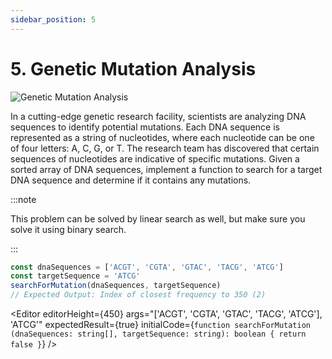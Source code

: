 ```yaml
---
sidebar_position: 5
---
```



# 5. Genetic Mutation Analysis

![Genetic Mutation Analysis](./img/2-1-5.png)

In a cutting-edge genetic research facility, scientists are analyzing DNA sequences to identify potential mutations.
Each DNA sequence is represented as a string of nucleotides, where each nucleotide can be one of four letters: A, C, G,
or T. The research team has discovered that certain sequences of nucleotides are indicative of specific mutations.
Given a sorted array of DNA sequences, implement a function to search for a target DNA sequence and determine if it
contains any mutations.

:::note

This problem can be solved by linear search as well, but make sure you solve it using binary search.

:::

```typescript
const dnaSequences = ['ACGT', 'CGTA', 'GTAC', 'TACG', 'ATCG']
const targetSequence = 'ATCG'
searchForMutation(dnaSequences, targetSequence)
// Expected Output: Index of closest frequency to 350 (2)
```

<Editor
  editorHeight={450}
  args="['ACGT', 'CGTA', 'GTAC', 'TACG', 'ATCG'], 'ATCG'"
  expectedResult={true}
  initialCode={`function searchForMutation (dnaSequences: string[], targetSequence: string): boolean {
  return false
}`} />
